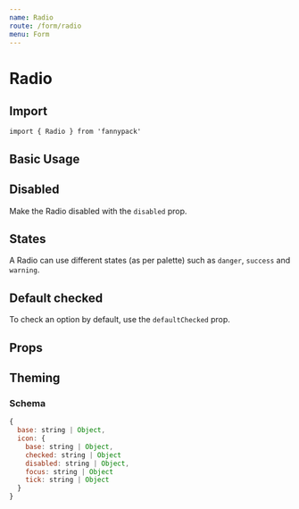 ```yaml
---
name: Radio
route: /form/radio
menu: Form
---
```



# Radio

## Import

`import { Radio } from 'fannypack'`

## Basic Usage

<Playground>
  <Radio name="weather" label="Sunny" value="sunny" />
  <Radio name="weather" label="Windy" value="windy" />
</Playground>

## Disabled

Make the Radio disabled with the `disabled` prop.

<Playground>
  <Radio disabled name="hasFannypack" label="Yes" value={true} />
  <Radio checked disabled name="hasFannypack" label="No" value={false} />
</Playground>

## States

A Radio can use different states (as per palette) such as `danger`, `success` and `warning`.

<Playground>
  <Radio state="danger" name="weather" label="Sunny" value="sunny" />
  <Radio state="success" name="weather" label="Rainy" value="rainy" />
  <Radio state="warning" name="weather" label="Windy" value="windy" />
  <Radio state="primary" name="weather" label="Overcast" value="overcast" />
</Playground>

## Default checked

To check an option by default, use the `defaultChecked` prop.

<Playground>
  <Radio name="weather" label="Sunny" value="sunny" />
  <Radio defaultChecked name="weather" label="Rainy" value="rainy" />
  <Radio name="weather" label="Windy" value="windy" />
  <Radio name="weather" label="Overcast" value="overcast" />
</Playground>

## Props

<PropsTable of={Radio} />

## Theming

### Schema

```jsx
{
  base: string | Object,
  icon: {
    base: string | Object,
    checked: string | Object
    disabled: string | Object,
    focus: string | Object
    tick: string | Object
  }
}
```

